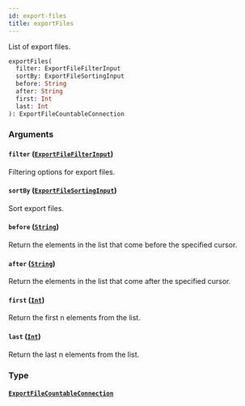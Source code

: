 ```yaml
---
id: export-files
title: exportFiles
---
```


List of export files.

```graphql
exportFiles(
  filter: ExportFileFilterInput
  sortBy: ExportFileSortingInput
  before: String
  after: String
  first: Int
  last: Int
): ExportFileCountableConnection

```

### Arguments

#### `filter` ([`ExportFileFilterInput`](../../../developer/api-reference/inputs/export-file-filter-input))

Filtering options for export files.

#### `sortBy` ([`ExportFileSortingInput`](../../../developer/api-reference/inputs/export-file-sorting-input))

Sort export files.

#### `before` ([`String`](../../../developer/api-reference/scalars/string))

Return the elements in the list that come before the specified cursor.

#### `after` ([`String`](../../../developer/api-reference/scalars/string))

Return the elements in the list that come after the specified cursor.

#### `first` ([`Int`](../../../developer/api-reference/scalars/int))

Return the first n elements from the list.

#### `last` ([`Int`](../../../developer/api-reference/scalars/int))

Return the last n elements from the list.

### Type

#### [`ExportFileCountableConnection`](../../../developer/api-reference/objects/export-file-countable-connection)
